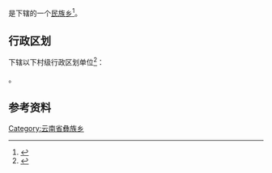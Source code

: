{{中国乡级行政区|53/04/21/201/000}}

'''{{PAGENAMEBASE}}'''是{{PRC admin/fullname|53/04/21/201/000|3}}下辖的一个[[民族乡|民族乡]]<ref>{{PRC admin/ref sgc|{{PRC admin/parent|53/04/21/201/000}}}}</ref>。

== 行政区划 ==
{{PAGENAMEBASE}}下辖以下村级行政区划单位<ref>{{PRC admin/ref sgc|53/04/21/201/000}}</ref>：

{{PRC admin/children|53/04/21/201/000}}。

== 参考资料 ==
{{reflist}}

{{云南行政区划小作品}}
{{PRC admin/navcat|53/04/21/201/000}}
[[Category:云南省彝族乡|Category:云南省彝族乡]]